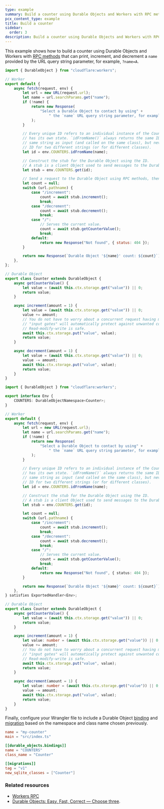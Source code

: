 ```yaml
---
type: example
summary: Build a counter using Durable Objects and Workers with RPC methods.
pcx_content_type: example
title: Build a counter
sidebar:
  order: 3
description: Build a counter using Durable Objects and Workers with RPC methods.
---
```



This example shows how to build a counter using Durable Objects and Workers with [RPC methods](/workers/runtime-apis/rpc) that can print, increment, and decrement a `name` provided by the URL query string parameter, for example, `?name=A`.

<Tabs> <TabItem label="JavaScript" icon="seti:javascript">

```js
import { DurableObject } from "cloudflare:workers";

// Worker
export default {
	async fetch(request, env) {
		let url = new URL(request.url);
		let name = url.searchParams.get("name");
		if (!name) {
			return new Response(
				"Select a Durable Object to contact by using" +
					" the `name` URL query string parameter, for example, ?name=A",
			);
		}

		// Every unique ID refers to an individual instance of the Counter class that
		// has its own state. `idFromName()` always returns the same ID when given the
		// same string as input (and called on the same class), but never the same
		// ID for two different strings (or for different classes).
		let id = env.COUNTERS.idFromName(name);

		// Construct the stub for the Durable Object using the ID.
		// A stub is a client Object used to send messages to the Durable Object.
		let stub = env.COUNTERS.get(id);

		// Send a request to the Durable Object using RPC methods, then await its response.
		let count = null;
		switch (url.pathname) {
			case "/increment":
				count = await stub.increment();
				break;
			case "/decrement":
				count = await stub.decrement();
				break;
			case "/":
				// Serves the current value.
				count = await stub.getCounterValue();
				break;
			default:
				return new Response("Not found", { status: 404 });
		}

		return new Response(`Durable Object '${name}' count: ${count}`);
	},
};

// Durable Object
export class Counter extends DurableObject {
	async getCounterValue() {
		let value = (await this.ctx.storage.get("value")) || 0;
		return value;
	}

	async increment(amount = 1) {
		let value = (await this.ctx.storage.get("value")) || 0;
		value += amount;
		// You do not have to worry about a concurrent request having modified the value in storage.
		// "input gates" will automatically protect against unwanted concurrency.
		// Read-modify-write is safe.
		await this.ctx.storage.put("value", value);
		return value;
	}

	async decrement(amount = 1) {
		let value = (await this.ctx.storage.get("value")) || 0;
		value -= amount;
		await this.ctx.storage.put("value", value);
		return value;
	}
}
```

</TabItem> <TabItem label="TypeScript" icon="seti:typescript">

```ts
import { DurableObject } from "cloudflare:workers";

export interface Env {
	COUNTERS: DurableObjectNamespace<Counter>;
}

// Worker
export default {
	async fetch(request, env) {
		let url = new URL(request.url);
		let name = url.searchParams.get("name");
		if (!name) {
			return new Response(
				"Select a Durable Object to contact by using" +
					" the `name` URL query string parameter, for example, ?name=A",
			);
		}

		// Every unique ID refers to an individual instance of the Counter class that
		// has its own state. `idFromName()` always returns the same ID when given the
		// same string as input (and called on the same class), but never the same
		// ID for two different strings (or for different classes).
		let id = env.COUNTERS.idFromName(name);

		// Construct the stub for the Durable Object using the ID.
		// A stub is a client Object used to send messages to the Durable Object.
		let stub = env.COUNTERS.get(id);

		let count = null;
		switch (url.pathname) {
			case "/increment":
				count = await stub.increment();
				break;
			case "/decrement":
				count = await stub.decrement();
				break;
			case "/":
				// Serves the current value.
				count = await stub.getCounterValue();
				break;
			default:
				return new Response("Not found", { status: 404 });
		}

		return new Response(`Durable Object '${name}' count: ${count}`);
	},
} satisfies ExportedHandler<Env>;

// Durable Object
export class Counter extends DurableObject {
	async getCounterValue() {
		let value = (await this.ctx.storage.get("value")) || 0;
		return value;
	}

	async increment(amount = 1) {
		let value: number = (await this.ctx.storage.get("value")) || 0;
		value += amount;
		// You do not have to worry about a concurrent request having modified the value in storage.
		// "input gates" will automatically protect against unwanted concurrency.
		// Read-modify-write is safe.
		await this.ctx.storage.put("value", value);
		return value;
	}

	async decrement(amount = 1) {
		let value: number = (await this.ctx.storage.get("value")) || 0;
		value -= amount;
		await this.ctx.storage.put("value", value);
		return value;
	}
}
```

</TabItem> </Tabs>

Finally, configure your Wrangler file to include a Durable Object [binding](/durable-objects/get-started/#4-configure-durable-object-bindings) and [migration](/durable-objects/reference/durable-objects-migrations/) based on the namespace and class name chosen previously.

<WranglerConfig>

```toml title="wrangler.toml"
name = "my-counter"
main = "src/index.ts"

[[durable_objects.bindings]]
name = "COUNTERS"
class_name = "Counter"

[[migrations]]
tag = "v1"
new_sqlite_classes = ["Counter"]
```

</WranglerConfig>

### Related resources

- [Workers RPC](/workers/runtime-apis/rpc/)
- [Durable Objects: Easy, Fast, Correct — Choose three](https://blog.cloudflare.com/durable-objects-easy-fast-correct-choose-three/).
